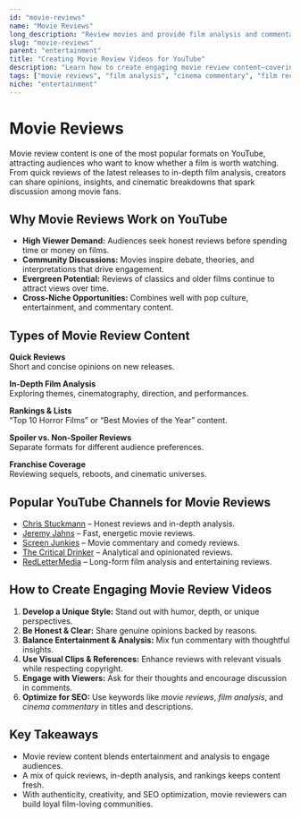 ```yaml
---
id: "movie-reviews"
name: "Movie Reviews"
long_description: "Review movies and provide film analysis and commentary"
slug: "movie-reviews"
parent: "entertainment"
title: "Creating Movie Review Videos for YouTube"
description: "Learn how to create engaging movie review content—covering film analysis, commentary, recommendations, and cinematic discussions."
tags: ["movie reviews", "film analysis", "cinema commentary", "film recommendations", "movie discussions", "entertainment content"]
niche: "entertainment"
---
```


# Movie Reviews

Movie review content is one of the most popular formats on YouTube, attracting audiences who want to know whether a film is worth watching. From quick reviews of the latest releases to in-depth film analysis, creators can share opinions, insights, and cinematic breakdowns that spark discussion among movie fans.

## Why Movie Reviews Work on YouTube

- **High Viewer Demand:** Audiences seek honest reviews before spending time or money on films.  
- **Community Discussions:** Movies inspire debate, theories, and interpretations that drive engagement.  
- **Evergreen Potential:** Reviews of classics and older films continue to attract views over time.  
- **Cross-Niche Opportunities:** Combines well with pop culture, entertainment, and commentary content.  

## Types of Movie Review Content

**Quick Reviews**  
Short and concise opinions on new releases.  

**In-Depth Film Analysis**  
Exploring themes, cinematography, direction, and performances.  

**Rankings & Lists**  
“Top 10 Horror Films” or “Best Movies of the Year” content.  

**Spoiler vs. Non-Spoiler Reviews**  
Separate formats for different audience preferences.  

**Franchise Coverage**  
Reviewing sequels, reboots, and cinematic universes.  

## Popular YouTube Channels for Movie Reviews

- [Chris Stuckmann](https://www.youtube.com/@ChrisStuckmann) – Honest reviews and in-depth analysis.  
- [Jeremy Jahns](https://www.youtube.com/@JeremyJahns) – Fast, energetic movie reviews.  
- [Screen Junkies](https://www.youtube.com/@screenjunkies) – Movie commentary and comedy reviews.  
- [The Critical Drinker](https://www.youtube.com/@TheCriticalDrinker) – Analytical and opinionated reviews.  
- [RedLetterMedia](https://www.youtube.com/@RedLetterMedia) – Long-form film analysis and entertaining reviews.  

## How to Create Engaging Movie Review Videos

1. **Develop a Unique Style:** Stand out with humor, depth, or unique perspectives.  
2. **Be Honest & Clear:** Share genuine opinions backed by reasons.  
3. **Balance Entertainment & Analysis:** Mix fun commentary with thoughtful insights.  
4. **Use Visual Clips & References:** Enhance reviews with relevant visuals while respecting copyright.  
5. **Engage with Viewers:** Ask for their thoughts and encourage discussion in comments.  
6. **Optimize for SEO:** Use keywords like *movie reviews*, *film analysis*, and *cinema commentary* in titles and descriptions.  

## Key Takeaways

- Movie review content blends entertainment and analysis to engage audiences.  
- A mix of quick reviews, in-depth analysis, and rankings keeps content fresh.  
- With authenticity, creativity, and SEO optimization, movie reviewers can build loyal film-loving communities.  